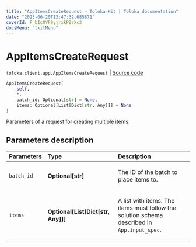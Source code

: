```yaml
---
title: "AppItemsCreateRequest — Toloka-Kit | Toloka documentation"
date: "2023-06-20T13:47:32.685871"
coverId: F_bIcOYF9yjrxkPZrXc3
docsMenu: "tkitMenu"
---
```


# AppItemsCreateRequest

`toloka.client.app.AppItemsCreateRequest` | [Source code](https://github.com/Toloka/toloka-kit/blob/v1.2.0/src/client/app/__init__.py#L174)

```python
AppItemsCreateRequest(
    self,
    *,
    batch_id: Optional[str] = None,
    items: Optional[List[Dict[str, Any]]] = None
)
```

Parameters of a request for creating multiple items.

## Parameters description

| Parameters | Type | Description |
| :----------| :----| :-----------|
`batch_id`|**Optional\[str\]**|<p>The ID of the batch to place items to.</p>
`items`|**Optional\[List\[Dict\[str, Any\]\]\]**|<p>A list with items. The items must follow the solution schema described in `App.input_spec`.</p>